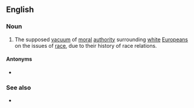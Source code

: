 ==English==

===Noun===
{{en-noun|-}}

# The supposed [[vacuum]] of [[moral]] [[authority]] surrounding [[white]] [[Europeans]] on the issues of [[race]], due to their history of race relations.

====Antonyms====
* {{l|en|black shame}}

===See also===
* {{l|en|liberal guilt}}
